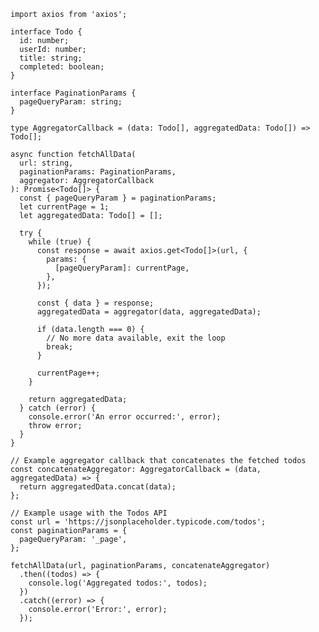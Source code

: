 ```tsx
import axios from 'axios';

interface Todo {
  id: number;
  userId: number;
  title: string;
  completed: boolean;
}

interface PaginationParams {
  pageQueryParam: string;
}

type AggregatorCallback = (data: Todo[], aggregatedData: Todo[]) => Todo[];

async function fetchAllData(
  url: string,
  paginationParams: PaginationParams,
  aggregator: AggregatorCallback
): Promise<Todo[]> {
  const { pageQueryParam } = paginationParams;
  let currentPage = 1;
  let aggregatedData: Todo[] = [];

  try {
    while (true) {
      const response = await axios.get<Todo[]>(url, {
        params: {
          [pageQueryParam]: currentPage,
        },
      });

      const { data } = response;
      aggregatedData = aggregator(data, aggregatedData);

      if (data.length === 0) {
        // No more data available, exit the loop
        break;
      }

      currentPage++;
    }

    return aggregatedData;
  } catch (error) {
    console.error('An error occurred:', error);
    throw error;
  }
}

// Example aggregator callback that concatenates the fetched todos
const concatenateAggregator: AggregatorCallback = (data, aggregatedData) => {
  return aggregatedData.concat(data);
};

// Example usage with the Todos API
const url = 'https://jsonplaceholder.typicode.com/todos';
const paginationParams = {
  pageQueryParam: '_page',
};

fetchAllData(url, paginationParams, concatenateAggregator)
  .then((todos) => {
    console.log('Aggregated todos:', todos);
  })
  .catch((error) => {
    console.error('Error:', error);
  });
  ```
